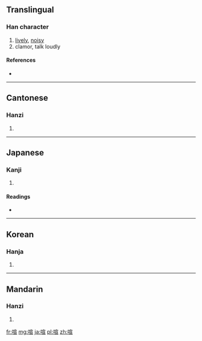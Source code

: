 {{also|吅}}
==Translingual==

===Han character===
{{Han char|rn=30|rad=口|as=09|sn=12|four=6301<sub>6</sub>|canj=口十一一 (RJMM)|ids=⿰[[口]][[宣]]}}

# [[lively]], [[noisy]]
# clamor, talk loudly

====References====
* {{Han ref|kx=0200.030|dkj=03976|dj=0421.180|hdz=10662.020|uh=55A7|ud=21927|bh=B3D9|bd=46041}}

----

==Cantonese==

===Hanzi===
{{yue-hanzi|jyut=|y=hyun1}}

# {{defn|lang=yue|sort=口09}}

----

==Japanese==

===Kanji===
{{ja-kanji|grade=|rs=口09}}

# {{defn|lang=ja|sort=口09}}

====Readings====
* {{ja-readings|on=[[けん]] (ken)|kun=[[かまびすし]] (kamabisushi), [[やかましい]] (yakamashii)}}

----

==Korean==

===Hanja===
{{ko-hanja|hangeul=훤|rv=hwon|mr=hwŏn}}

# {{defn|lang=ko|sort=口09}}

----

==Mandarin==

===Hanzi===
{{cmn-hanzi|pin=[[xuān]] ([[xuan1]])|wg=hsüan<sup>1</sup>}}

# {{defn|lang=cmn|sort=口09}}

[[fr:喧]]
[[mg:喧]]
[[ja:喧]]
[[pl:喧]]
[[zh:喧]]